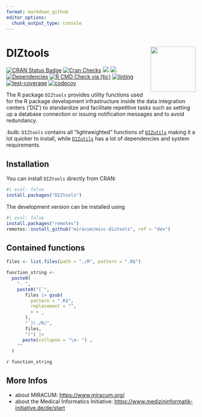 ```yaml
---
format: markdown_github
editor_options: 
  chunk_output_type: console
---
```


<!-- !!! ############################################################ !!! -->
<!-- This page is auto generated from `README.qmd`. -->
<!-- Don't change the .md file manually! -->
<!-- !!! ############################################################ !!! -->

# DIZtools <img src="man/figures/logo.png" align="right" width="120" />

<!-- badges: start -->
[![CRAN Status Badge](https://www.r-pkg.org/badges/version-ago/DIZtools)](https://cran.r-project.org/package=DIZtools)
[![Cran Checks](https://badges.cranchecks.info/worst/DIZtools.svg)](https://cran.r-project.org/web/checks/check_results_DIZtools.html)
[![](http://cranlogs.r-pkg.org/badges/grand-total/DIZtools?color=blue)](https://cran.r-project.org/package=DIZtools)
[![](http://cranlogs.r-pkg.org/badges/last-month/DIZtools?color=blue)](https://cran.r-project.org/package=DIZtools)
[![Dependencies](https://tinyverse.netlify.com/badge/DIZtools)](https://cran.r-project.org/package=DIZtools)
[![R CMD Check via {tic}](https://github.com/miracum/misc-diztools/workflows/R%20CMD%20Check%20via%20{tic}/badge.svg?branch=main)](https://github.com/miracum/misc-diztools)
[![linting](https://github.com/miracum/misc-diztools/workflows/lint/badge.svg?branch=main)](https://github.com/miracum/misc-diztools)
[![test-coverage](https://github.com/miracum/misc-diztools/workflows/test-coverage/badge.svg?branch=main)](https://github.com/miracum/misc-diztools)
[![codecov](https://codecov.io/gh/miracum/misc-diztools/branch/main/graph/badge.svg)](https://app.codecov.io/gh/miracum/misc-diztools)
<!-- badges: end -->

The R package `DIZtools` provides utility functions used for the R package development infrastructure inside the data integration centers ('DIZ') to standardize and facilitate repetitive tasks such as setting up a database connection or issuing notification messages and to avoid redundancy.

:bulb: `DIZtools` contains all "lightweighted" functions of [`DIZutils`](https://github.com/miracum/misc-dizutils) making it a lot quicker to install, while [`DIZutils`](https://github.com/miracum/misc-dizutils) has a lot of dependencies and system requirements.

## Installation

You can install `DIZtools` directly from CRAN:

```r
#| eval: false
install.packages("DIZtools")
```


The development version can be installed using

```r
#| eval: false
install.packages("remotes")
remotes::install_github("miracum/misc-diztools", ref = "dev")
```

## Contained functions

```r
files <- list.files(path = "./R", pattern = ".R$")

function_string <-
  paste0(
    "- ",
    paste0("[`",
       files |> gsub(
         pattern = ".R$",
         replacement = "",
         x = _
       ),
       "`](./R/",
       files,
       ")") |>
      paste(collapse = "\n- ") ,
    ""
  )
```

`r function_string`


## More Infos

* about MIRACUM: <https://www.miracum.org/>
* about the Medical Informatics Initiative: <https://www.medizininformatik-initiative.de/de/start>

